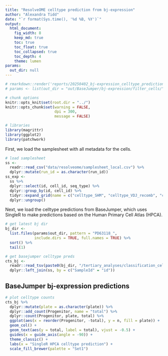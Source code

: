 ```yaml
---
title: "ResolveOME celltype prediction from bj-expression"
author: "Alexandra Tidd"
date: "`r format(Sys.time(), '%d %B, %Y')`"
output:
  html_document:
    fig_width: 8
    keep_md: true
    toc: true
    toc_float: true
    toc_collapsed: true
    toc_depth: 4
    theme: lumen
params:
  out_dir: null
---
```


```r
# rmarkdown::render('reports/20250402_bj-expression_celltype_prediction.Rmd', output_file = '20250402_bj-expression_celltype_prediction.html', output_dir = 'reports', params = list(out_dir = "out/BaseJumper/bj-expression/filter_cells/"))
# params <- list(out_dir = "out/BaseJumper/bj-expression/filter_cells/")

# chunk options
knitr::opts_knit$set(root.dir = "../")
knitr::opts_chunk$set(warning = FALSE,
                      dpi = 300,
                      message = FALSE)

# libraries
library(magrittr)
library(ggplot2)
library(patchwork)
```

First, we load the samplesheet with all metadata for the cells.

```r
# load samplesheet
ss <-
  readr::read_csv("data/resolveome/samplesheet_local.csv") %>%
  dplyr::mutate(run_id = as.character(run_id))
ss_exp <-
  ss %>%
  dplyr::select(id, cell_id, seq_type) %>%
  dplyr::group_by(id, cell_id) %>%
  tidyr::expand_grid(name = c("celltype_SHM", "celltype_VDJ_recomb", "celltype_bj_expression")) %>%
  dplyr::ungroup()
```

Next, we load the celltype predictions from BaseJumper, which uses SingleR to
make predictions based on the Human Primary Cell Atlas (HPCA).

```r
# get latest bj dir
bj_dir <-
  list.files(params$out_dir, pattern = "PD63118_",
             include.dirs = TRUE, full.names = TRUE) %>%
  sort() %>%
  tail(1)

# get basejumper celltype preds
cts_bj <-
  readr::read_tsv(paste0(bj_dir, "/tertiary_analyses/classification_cell_typing/df_cell_typing_summary_singler_hpca_gtex_tcga.tsv")) %>%
  dplyr::left_join(ss, by = c("SampleId" = "id"))
```

## BaseJumper bj-expression predictions

```r
# plot celltype counts
cts_bj %>%
  dplyr::mutate(plate = as.character(plate)) %>%
  dplyr::add_count(Progenitor, name = "total") %>%
  dplyr::count(Progenitor, plate, total) %>%
  ggplot(aes(x = reorder(Progenitor, -total), y = n, fill = plate)) +
  geom_col() +
  geom_text(aes(y = total, label = total), vjust = -0.5) +
  guides(x = guide_axis(angle = -90)) +
  theme_classic() +
  labs(x = "SingleR HPCA celltype prediction") +
  scale_fill_brewer(palette = "Set1")
```